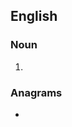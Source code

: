 {{also|Wipers}}
==English==

===Noun===
{{head|en|noun plural form}}

# {{plural of|wiper|lang=en}}

===Anagrams===
* {{anagrams|en|a=eiprsw|swiper}}